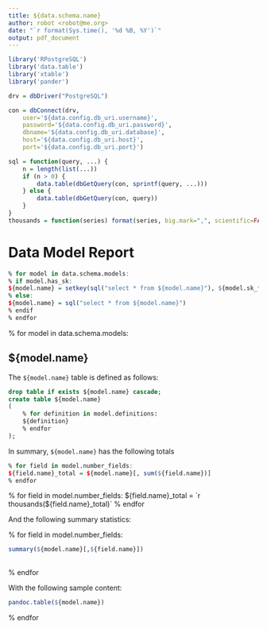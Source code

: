 ```yaml
---
title: ${data.schema.name}
author: robot <robot@me.org>
date: "`r format(Sys.time(), '%d %B, %Y')`"
output: pdf_document
---
```


```r
library('RPostgreSQL')
library('data.table')
library('xtable')
library('pander')

drv = dbDriver("PostgreSQL")

con = dbConnect(drv,
    user='${data.config.db_uri.username}',
    password='${data.config.db_uri.password}',
    dbname='${data.config.db_uri.database}',
    host='${data.config.db_uri.host}',
    port='${data.config.db_uri.port}')

sql = function(query, ...) {
    n = length(list(...))
    if (n > 0) {
        data.table(dbGetQuery(con, sprintf(query, ...)))
    } else {
        data.table(dbGetQuery(con, query))
    }
}
thousands = function(series) format(series, big.mark=",", scientific=FALSE)

```


# Data Model Report


```r
% for model in data.schema.models:
% if model.has_sk:
${model.name} = setkey(sql("select * from ${model.name}"), ${model.sk_field.name})
% else:
${model.name} = sql("select * from ${model.name}")
% endif
% endfor
```

% for model in data.schema.models:

${model.name}
-------------

The `${model.name}` table is defined as follows:

```sql
drop table if exists ${model.name} cascade;
create table ${model.name}
(
    % for definition in model.definitions:
    ${definition}
    % endfor
);
```

In summary, `${model.name}` has the following totals

```r
% for field in model.number_fields:
${field.name}_total = ${model.name}[, sum(${field.name})]
% endfor
```
% for field in model.number_fields:
${field.name}_total = `r thousands(${field.name}_total)`
% endfor


And the following summary statistics:

% for field in model.number_fields:
```r
summary(${model.name}[,${field.name}])
```
##
% endfor


With the following sample content:

```r
pandoc.table(${model.name})
```


% endfor
